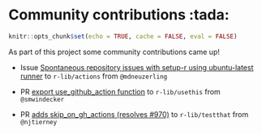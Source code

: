 # Community contributions :tada:

```r
knitr::opts_chunk$set(echo = TRUE, cache = FALSE, eval = FALSE)
```

As part of this project some community contributions came up!

* Issue [Spontaneous repository issues with setup-r using ubuntu-latest runner](https://github.com/r-lib/actions/issues/25) 
to `r-lib/actions` from `@mdneuzerling`

* PR [export use_github_action function](https://github.com/r-lib/usethis/pull/958) to `r-lib/usethis` from `@smwindecker`

* PR [adds skip_on_gh_actions (resolves #970)](https://github.com/r-lib/testthat/pull/975) to `r-lib/testthat` from `@njtierney`


